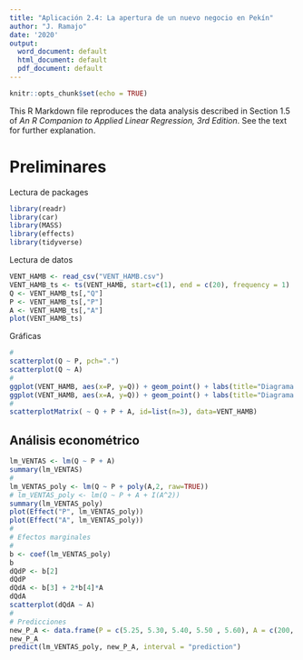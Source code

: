 ```yaml
---
title: "Aplicación 2.4: La apertura de un nuevo negocio en Pekín"
author: "J. Ramajo"
date: '2020'
output:
  word_document: default
  html_document: default
  pdf_document: default
---
```


```r
knitr::opts_chunk$set(echo = TRUE)
```

This R Markdown file reproduces the data analysis described in Section 1.5 of _An R Companion to Applied Linear Regression, 3rd Edition_.  See the text for further explanation.

# Preliminares

Lectura de packages
```r
library(readr)
library(car)
library(MASS)
library(effects)
library(tidyverse)
```

Lectura de datos

```r
VENT_HAMB <- read_csv("VENT_HAMB.csv")
VENT_HAMB_ts <- ts(VENT_HAMB, start=c(1), end = c(20), frequency = 1)
Q <- VENT_HAMB_ts[,"Q"]
P <- VENT_HAMB_ts[,"P"]
A <- VENT_HAMB_ts[,"A"]
plot(VENT_HAMB_ts)
```

Gráficas

```r
#
scatterplot(Q ~ P, pch=".")
scatterplot(Q ~ A)
#
ggplot(VENT_HAMB, aes(x=P, y=Q)) + geom_point() + labs(title="Diagrama de puntos", x="Precio", y="Ventas")
ggplot(VENT_HAMB, aes(x=A, y=Q)) + geom_point() + labs(title="Diagrama de puntos", x="Publicidad", y="Ventas")
#
scatterplotMatrix( ~ Q + P + A, id=list(n=3), data=VENT_HAMB)
```

## Análisis econométrico

```r
lm_VENTAS <- lm(Q ~ P + A)
summary(lm_VENTAS)
#
lm_VENTAS_poly <- lm(Q ~ P + poly(A,2, raw=TRUE))
# lm_VENTAS_poly <- lm(Q ~ P + A + I(A^2))
summary(lm_VENTAS_poly)
plot(Effect("P", lm_VENTAS_poly))
plot(Effect("A", lm_VENTAS_poly))
#
# Efectos marginales
#
b <- coef(lm_VENTAS_poly)
b
dQdP <- b[2]
dQdP
dQdA <- b[3] + 2*b[4]*A
dQdA
scatterplot(dQdA ~ A)
#
# Predicciones
new_P_A <- data.frame(P = c(5.25, 5.30, 5.40, 5.50 , 5.60), A = c(200, 210, 220, 230 , 240))
new_P_A
predict(lm_VENTAS_poly, new_P_A, interval = "prediction")
```